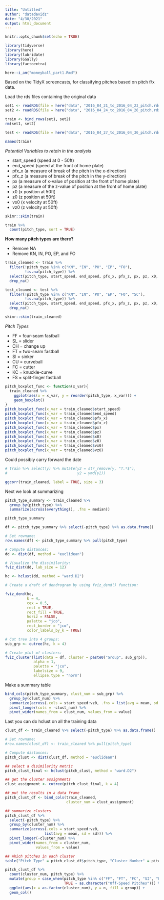 ```yaml
---
title: "Untitled"
author: "datadavidz"
date: "4/30/2021"
output: html_document
---
```


```r
knitr::opts_chunk$set(echo = TRUE)

library(tidyverse)
library(here)
library(lubridate)
library(GGally)
library(factoextra)

here::i_am("moneyball_part1.Rmd")
```

Based on the TidyX screencasts, for classifying pitches based on pitch f/x data.

Load the rds files containing the original data
```r
set1 <- readRDS(file = here("data", "2016_04_21_to_2016_04_23_pitch.rds"))
set2 <- readRDS(file = here("data", "2016_04_24_to_2016_04_26_pitch.rds"))

train <- bind_rows(set1, set2)
rm(set1, set2)

test <- readRDS(file = here("data", "2016_04_27_to_2016_04_30_pitch.rds"))

names(train)
```
*Potential Variables to retain in the analysis*

* start_speed (speed at 0 - 50ft)
* end_speed (speed at the front of home plate)
* pfx_x (a measure of break of the pitch in the x-direction)
* pfx_z (a measure of break of the pitch in the y-direction)
* px (a measure of x-value of position at the front of home plate)
* pz (a measure of the z-value of position at the front of home plate)
* x0 (x position at 50ft)
* z0 (z position at 50ft)
* vx0 (x velocity at 50ft)
* vz0 (z velocity at 50ft)

```r
skimr::skim(train)
```
```r
train %>%
  count(pitch_type, sort = TRUE)
```

**How many pitch types are there?**

* Remove NA
* Remove KN, IN, PO, EP, and FO

```r
train_cleaned <- train %>%
  filter(!pitch_type %in% c("KN", "IN", "PO", "EP", "FO"),
         !is.na(pitch_type)) %>%
  select(pitch_type, start_speed, end_speed, pfx_x, pfx_z, px, pz, x0, z0, vx0, vz0) %>%
  drop_na()

test_cleaned <- test %>%
  filter(!pitch_type %in% c("KN", "IN", "PO", "EP", "FO", "SC"),
         !is.na(pitch_type)) %>%
  select(pitch_type, start_speed, end_speed, pfx_x, pfx_z, px, pz, x0, z0, vx0, vz0) %>%
  drop_na()

skimr::skim(train_cleaned)
```
*Pitch Types*

* FF = four-seam fastball
* SL = slider
* CH = change up
* FT = two-seam fastball
* SI = sinker
* CU = curveball
* FC = cutter
* KC = knuckle-curve
* FS = split-finger fastball

```r
pitch_boxplot_func <- function(x_var){
  train_cleaned %>%
    ggplot(aes(x = x_var, y = reorder(pitch_type, x_var))) +
    geom_boxplot()
}
pitch_boxplot_func(x_var = train_cleaned$start_speed)
pitch_boxplot_func(x_var = train_cleaned$end_speed)
pitch_boxplot_func(x_var = train_cleaned$pfx_x)
pitch_boxplot_func(x_var = train_cleaned$pfx_z)
pitch_boxplot_func(x_var = train_cleaned$px)
pitch_boxplot_func(x_var = train_cleaned$pz)
pitch_boxplot_func(x_var = train_cleaned$x0)
pitch_boxplot_func(x_var = train_cleaned$z0)
pitch_boxplot_func(x_var = train_cleaned$vx0)
pitch_boxplot_func(x_var = train_cleaned$vz0)
```



Could possibly carry forward the date
```r
# train %>% select(y) %>% mutate(y2 = str_remove(y, "T.*$"),
#                                y2 = ymd(y2))
```

```r
ggcorr(train_cleaned, label = TRUE, size = 3)
```
Next we look at summarizing
```r
pitch_type_summary <- train_cleaned %>%
  group_by(pitch_type) %>%
  summarize(across(everything(), .fns = median))

pitch_type_summary
```

```r
df <- pitch_type_summary %>% select(-pitch_type) %>% as.data.frame()

# Set rowname: 
row.names(df) <- pitch_type_summary %>% pull(pitch_type)

# Compute distances: 
dd <- dist(df, method = "euclidean")

# Visualize the dissimilarity: 
fviz_dist(dd, lab_size = 12)
```

```r
hc <- hclust(dd, method = "ward.D2")

# Create a draft of dendrogram by using fviz_dend() function: 

fviz_dend(hc, 
          k = 4,   
          cex = 0.5, 
          rect = TRUE, 
          rect_fill = TRUE, 
          horiz = FALSE, 
          palette = "jco", 
          rect_border = "jco", 
          color_labels_by_k = TRUE)
```

```r
# Cut tree into 4 groups: 
sub_grp <- cutree(hc, k = 4)

# Create plot of clusters: 
fviz_cluster(list(data = df, cluster = paste0("Group", sub_grp)), 
             alpha = 1, 
             palette = "jco", 
             labelsize = 9, 
             ellipse.type = "norm")
```

Make a summary table
```r
bind_cols(pitch_type_summary, clust_num = sub_grp) %>%
  group_by(clust_num) %>%
  summarize(across(.cols = start_speed:vz0, .fns = list(avg = mean, sd = sd)), .groups = "drop") %>%
  pivot_longer(cols = -clust_num) %>%
  pivot_wider(names_from = clust_num, values_from = value)
```
Last you can do hclust on all the training data
```r
clust_df <- train_cleaned %>% select(-pitch_type) %>% as.data.frame()

# Set rowname: 
#row.names(clust_df) <- train_cleaned %>% pull(pitch_type)

# Compute distances: 
pitch_clust <- dist(clust_df, method = "euclidean")

## select a disimilarity metric
pitch_clust_final <- hclust(pitch_clust, method = "ward.D2")

## get the cluster assignments
clust_assignment <- cutree(pitch_clust_final, k = 4)

## put the results in a data frame
pitch_clust_df <- bind_cols(train_cleaned,
                            cluster_num = clust_assignment)

## summarize clusters
pitch_clust_df %>%
  select(-pitch_type) %>%
  group_by(cluster_num) %>%
  summarize(across(.cols = start_speed:vz0,
                  list(avg = mean, sd = sd))) %>%
  pivot_longer(-cluster_num) %>%
  pivot_wider(names_from = cluster_num,
              values_from = value)

## Which pitches in each cluster
table("Pitch Type" = pitch_clust_df$pitch_type, "Cluster Number" = pitch_clust_df$cluster_num)
```

```r
pitch_clust_df %>%
  count(cluster_num, pitch_type) %>%
  mutate(group = case_when(pitch_type %in% c("FF", "FT", "FC", "SI", "FS") ~ "Fastball Pitches",
                           TRUE ~ as.character("Off-Speed Pitches"))) %>%
  ggplot(aes(x = as.factor(cluster_num), y = n, fill = group)) +
  geom_col()
```

